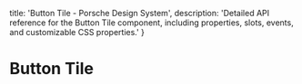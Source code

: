 
  title: 'Button Tile - Porsche Design System',
  description: 'Detailed API reference for the Button Tile component, including properties, slots, events, and customizable CSS properties.'
}

# Button Tile <ComponentStatus tagName="p-button-tile"></ComponentStatus>

<ComponentApi tagName="p-button-tile" />